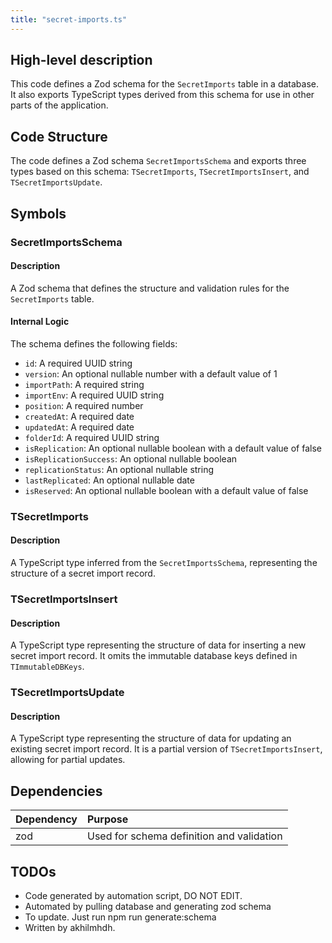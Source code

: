 ```yaml
---
title: "secret-imports.ts"
---
```


## High-level description
This code defines a Zod schema for the `SecretImports` table in a database. It also exports TypeScript types derived from this schema for use in other parts of the application.

## Code Structure
The code defines a Zod schema `SecretImportsSchema` and exports three types based on this schema: `TSecretImports`, `TSecretImportsInsert`, and `TSecretImportsUpdate`.

## Symbols

### SecretImportsSchema
#### Description
A Zod schema that defines the structure and validation rules for the `SecretImports` table.

#### Internal Logic
The schema defines the following fields:
- `id`: A required UUID string
- `version`: An optional nullable number with a default value of 1
- `importPath`: A required string
- `importEnv`: A required UUID string
- `position`: A required number
- `createdAt`: A required date
- `updatedAt`: A required date
- `folderId`: A required UUID string
- `isReplication`: An optional nullable boolean with a default value of false
- `isReplicationSuccess`: An optional nullable boolean
- `replicationStatus`: An optional nullable string
- `lastReplicated`: An optional nullable date
- `isReserved`: An optional nullable boolean with a default value of false

### TSecretImports
#### Description
A TypeScript type inferred from the `SecretImportsSchema`, representing the structure of a secret import record.

### TSecretImportsInsert
#### Description
A TypeScript type representing the structure of data for inserting a new secret import record. It omits the immutable database keys defined in `TImmutableDBKeys`.

### TSecretImportsUpdate
#### Description
A TypeScript type representing the structure of data for updating an existing secret import record. It is a partial version of `TSecretImportsInsert`, allowing for partial updates.

## Dependencies
| Dependency | Purpose |
|:-----------|:--------|
| zod | Used for schema definition and validation |

## TODOs
- Code generated by automation script, DO NOT EDIT.
- Automated by pulling database and generating zod schema
- To update. Just run npm run generate:schema
- Written by akhilmhdh.